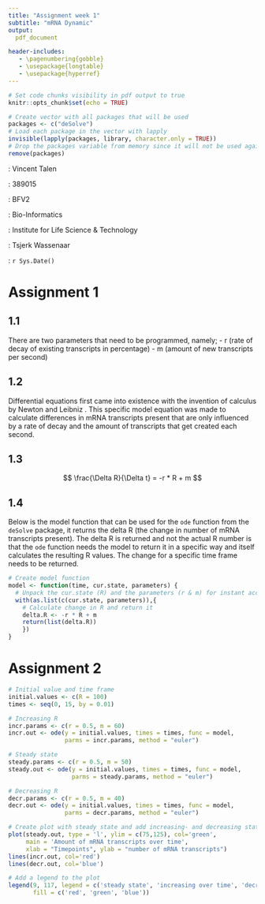 ```yaml
---
title: "Assignment week 1"
subtitle: "mRNA Dynamic"
output:
  pdf_document

header-includes:
   - \pagenumbering{gobble}
   - \usepackage{longtable}
   - \usepackage{hyperref}
---
```


```r
# Set code chunks visibility in pdf output to true
knitr::opts_chunk$set(echo = TRUE)

# Create vector with all packages that will be used
packages <- c("deSolve")
# Load each package in the vector with lapply
invisible(lapply(packages, library, character.only = TRUE))
# Drop the packages variable from memory since it will not be used again
remove(packages)
```


<!-- (Front page) -->
\vspace{60pt}
\begin{center}
  \includegraphics[width=90mm]{../data_weekly_assignments/hanze.png}
\end{center}
\vspace{45pt}

\hfill \textbf{Student}: Vincent Talen  

\hfill \textbf{Student number}: 389015  

\hfill \textbf{Class}: BFV2

\hfill \textbf{Study}: Bio-Informatics

\hfill \textbf{Institute}: Institute for Life Science & Technology

\hfill \textbf{Teacher}: Tsjerk Wassenaar

\hfill \textbf{Date}: `r Sys.Date()`


<!-- (Page 01 - Table of contents) -->
\newpage
\setcounter{secnumdepth}{2}
\tableofcontents
\pagenumbering{arabic}


<!-- (Assignment 1) -->
\newpage
# Assignment 1
## 1.1 {-}
There are two parameters that need to be programmed, namely;
  - r (rate of decay of existing transcripts in percentage)
  - m (amount of new transcripts per second)

## 1.2 {-}
Differential equations first came into existence with the invention of calculus by Newton and Leibniz \cite{Wikipedia1}.
This specific model equation was made to calculate differences in mRNA transcripts present that are only influenced by a rate of decay and the amount of transcripts that get created each second.

## 1.3 {-}
$$ \frac{\Delta R}{\Delta t} = -r * R + m $$
\begin{center}
  \includegraphics[width=90mm]{biological_model.png}
\end{center}

## 1.4 {-}
Below is the model function that can be used for the `ode` function from the `deSolve` package, it returns the delta R (the change in number of mRNA transcripts present).
The delta R is returned and not the actual R number is that the `ode` function needs the model to return it in a specific way and itself calculates the resulting R values. The change for a specific time frame needs to be returned.

```r
# Create model function
model <- function(time, cur.state, parameters) {
  # Unpack the cur.state (R) and the parameters (r & m) for instant access
  with(as.list(c(cur.state, parameters)),{
    # Calculate change in R and return it
    delta.R <- -r * R + m
    return(list(delta.R))
    })
}
```


<!-- (Assignment 2) -->
# Assignment 2
```r
# Initial value and time frame
initial.values <- c(R = 100)
times <- seq(0, 15, by = 0.01)

# Increasing R
incr.params <- c(r = 0.5, m = 60)
incr.out <- ode(y = initial.values, times = times, func = model, 
                parms = incr.params, method = "euler")

# Steady state
steady.params <- c(r = 0.5, m = 50)
steady.out <- ode(y = initial.values, times = times, func = model, 
                  parms = steady.params, method = "euler")

# Decreasing R
decr.params <- c(r = 0.5, m = 40)
decr.out <- ode(y = initial.values, times = times, func = model, 
                parms = decr.params, method = "euler")

# Create plot with steady state and add increasing- and decreasing states after
plot(steady.out, type = 'l', ylim = c(75,125), col='green',
     main = 'Amount of mRNA transcripts over time',
     xlab = "Timepoints", ylab = "number of mRNA transcripts")
lines(incr.out, col='red')
lines(decr.out, col='blue')

# Add a legend to the plot
legend(9, 117, legend = c('steady state', 'increasing over time', 'decreasing over time'), 
       fill = c('red', 'green', 'blue'))
```

<!-- (References) -->
\newpage
\begin{thebibliography}{9}

\bibitem{Wikipedia1}
Wikipedia contributors: \textit{Differential equation}, Wikipedia, The Free Encyclopedia, \url{https://en.wikipedia.org/w/index.php?title=Differential_equation&oldid=1087007437} (accessed May 10, 2022).

\end{thebibliography}
